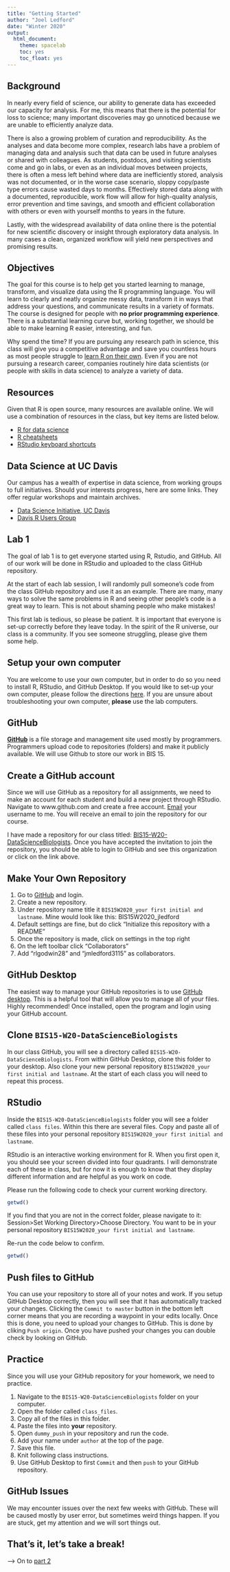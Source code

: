 ```yaml
---
title: "Getting Started"
author: "Joel Ledford"
date: "Winter 2020"
output:
  html_document:
    theme: spacelab
    toc: yes
    toc_float: yes
---
```


## Background
In nearly every field of science, our ability to generate data has exceeded our capacity for analysis. For me, this means that there is the potential for loss to science; many important discoveries may go unnoticed because we are unable to efficiently analyze data.

There is also a growing problem of curation and reproducibility. As the analyses and data become more complex, research labs have a problem of managing data and analysis such that data can be used in future analyses or shared with colleagues. As students, postdocs, and visiting scientists come and go in labs, or even as an individual moves between projects, there is often a mess left behind where data are inefficiently stored, analysis was not documented, or in the worse case scenario, sloppy copy/paste type errors cause wasted days to months. Effectively stored data along with a documented, reproducible, work flow will allow for high-quality analysis, error prevention and time savings, and smooth and efficient collaboration with others or even with yourself months to years in the future.  

Lastly, with the widespread availability of data online there is the potential for new scientific discovery or insight through exploratory data analysis. In many cases a clean, organized workflow will yield new perspectives and promising results.  

## Objectives
The goal for this course is to help get you started learning to manage, transform, and visualize data using the R programming language. You will learn to clearly and neatly organize messy data, transform it in ways that address your questions, and communicate results in a variety of formats. The course is designed for people with **no prior programming experience**. There is a substantial learning curve but, working together, we should be able to make learning R easier, interesting, and fun.

Why spend the time? If you are pursuing any research path in science, this class will give you a competitive advantage and save you countless hours as most people struggle to [learn R on their own](https://www.wired.com/2017/03/biologists-teaching-code-survive/). Even if you are not pursuing a research career, companies routinely hire data scientists (or people with skills in data science) to analyze a variety of data.

## Resources
Given that R is open source, many resources are available online. We will use a combination of resources in the class, but key items are listed below.

- [R for data science](https://r4ds.had.co.nz/)
- [R cheatsheets](https://www.rstudio.com/resources/cheatsheets/)
- [RStudio keyboard shortcuts](https://support.rstudio.com/hc/en-us/articles/200711853-Keyboard-Shortcuts)

## Data Science at UC Davis
Our campus has a wealth of expertise in data science, from working groups to full initiatives. Should your interests progress, here are some links. They offer regular workshops and maintain archives.

- [Data Science Initiative, UC Davis](http://dsi.ucdavis.edu/)  
- [Davis R Users Group](http://d-rug.github.io/) 

## Lab 1
The goal of lab 1 is to get everyone started using R, Rstudio, and GitHub. All of our work will be done in RStudio and uploaded to the class GitHub repository.  

At the start of each lab session, I will randomly pull someone's code from the class GitHub repository and use it as an example. There are many, many ways to solve the same problems in R and seeing other people's code is a great way to learn. This is not about shaming people who make mistakes!  

This first lab is tedious, so please be patient. It is important that everyone is set-up correctly before they leave today. In the spirit of the R universe, our class is a community. If you see someone struggling, please give them some help.  

## Setup your own computer
You are welcome to use your own computer, but in order to do so you need to install R, RStudio, and GitHub Desktop. If you would like to set-up your own computer, please follow the directions [here](https://jmledford3115.github.io/datascibiol/setup.html). If you are unsure about troubleshooting your own computer, **please** use the lab computers.  

## GitHub
[**GitHub**](www.github.com) is a file storage and management site used mostly by programmers. Programmers upload code to repositories (folders) and make it publicly available. We will use Github to store our work in BIS 15.  

## Create a GitHub account
Since we will use GitHub as a repository for all assignments, we need to make an account for each student and build a new project through RStudio. Navigate to www.github.com and create a free account. [Email](mailto:jmledford@ucdavis.edu) your username to me. You will receive an email to join the repository for our course.  

I have made a repository for our class titled: [BIS15-W20-DataScienceBiologists](https://github.com/jmledford3115/BIS15-W20-DataScienceBiologists). Once you have accepted the invitation to join the repository, you should be able to login to GitHub and see this organization or click on the link above.  

## Make Your Own Repository  
1. Go to [GitHub](www.github.com) and login.  
2. Create a new repository.  
3. Under repository name title it `BIS15W2020_your first initial and lastname`. Mine would look like this: BIS15W2020_jledford  
4. Default settings are fine, but do click "Initialize this repository with a README"  
5. Once the repository is made, click on settings in the top right  
6. On the left toolbar click "Collaborators"  
7. Add "rlgodwin28" and "jmledford3115" as collaborators.  

## GitHub Desktop
The easiest way to manage your GitHub repositories is to use [GitHub desktop](https://desktop.github.com/). This is a  helpful tool that will allow you to manage all of your files. Highly recommended! Once installed, open the program and login using your GitHub account.  

## Clone `BIS15-W20-DataScienceBiologists`
In our class GitHub, you will see a directory called `BIS15-W20-DataScienceBiologists`. From within GitHub Desktop, clone this folder to your desktop. Also clone your new personal repository `BIS15W2020_your first initial and lastname`. At the start of each class you will need to repeat this process.  

## RStudio
Inside the `BIS15-W20-DataScienceBiologists` folder you will see a folder called `class files`. Within this there are several files. Copy and paste all of these files into your personal repository `BIS15W2020_your first initial and lastname`.  

RStudio is an interactive working environment for R. When you first open it, you should see your screen divided into four quadrants. I will demonstrate each of these in class, but for now it is enough to know that they display different information and are helpful as you work on code.  

Please run the following code to check your current working directory.  
```r
getwd()
```

If you find that you are not in the correct folder, please navigate to it: Session>Set Working Directory>Choose Directory. You want to be in your personal repository `BIS15W2020_your first initial and lastname`.   

Re-run the code below to confirm.
```r
getwd()
```

## Push files to GitHub
You can use your repository to store all of your notes and work. If you setup GitHub Desktop correctly, then you will see that it has automatically tracked your changes. Clicking the `Commit to master` button in the bottom left corner means that you are recording a waypoint in your edits locally. Once this is done, you need to upload your changes to GitHub. This is done by cliking `Push origin`. Once you have pushed your changes you can double check by looking on GitHub.  

## Practice
Since you will use your GitHub repository for your homework, we need to practice.  

1. Navigate to the `BIS15-W20-DataScienceBiologists` folder on your computer.  
2. Open the folder called `class_files`.  
3. Copy all of the files in this folder.  
4. Paste the files into **your** repository.  
5. Open `dummy_push` in your repository and run the code.  
6. Add your name under `author` at the top of the page.  
8. Save this file.  
9. Knit following class instructions.  
10. Use GitHub Desktop to first `Commit` and then `push` to your GitHub repository.    

## GitHub Issues
We may encounter  issues over the next few weeks with GitHub. These will be caused mostly by user error, but sometimes weird things happen. If you are stuck, get my attention and we will sort things out.  

## That's it, let's take a break!  

--> On to [part 2](https://jmledford3115.github.io/datascibiol/lab1_2.html)  